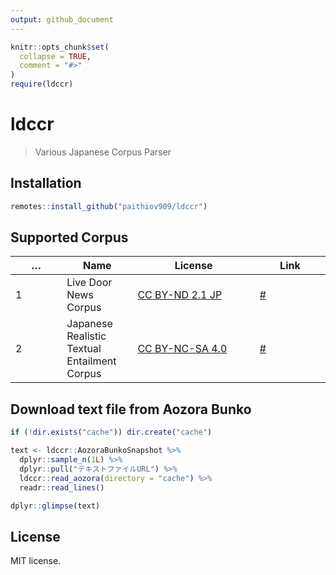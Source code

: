 ```yaml
---
output: github_document
---
```


<!-- README.md is generated from README.Rmd. Please edit that file -->

```r
knitr::opts_chunk$set(
  collapse = TRUE,
  comment = "#>"
)
require(ldccr)
```

# ldccr

<!-- badges: start -->
<!-- badges: end -->

> Various Japanese Corpus Parser

## Installation

``` r
remotes::install_github("paithiov909/ldccr")
```

## Supported Corpus

| ... | Name | License | Link |
| --- | ---- | ------- | ---- |
| 1 | Live Door News Corpus | [CC BY-ND 2.1 JP](http://creativecommons.org/licenses/by-nd/2.1/jp/) | [#](http://www.rondhuit.com/download.html#ldcc) |
| 2 | Japanese Realistic Textual Entailment Corpus | [CC BY-NC-SA 4.0](https://creativecommons.org/licenses/by-nc-sa/4.0/) | [#](https://github.com/megagonlabs/jrte-corpus) |



## Download text file from Aozora Bunko

```r
if (!dir.exists("cache")) dir.create("cache")

text <- ldccr::AozoraBunkoSnapshot %>%
  dplyr::sample_n(1L) %>%
  dplyr::pull("テキストファイルURL") %>%
  ldccr::read_aozora(directory = "cache") %>%
  readr::read_lines()

dplyr::glimpse(text)
```

## License

MIT license.

